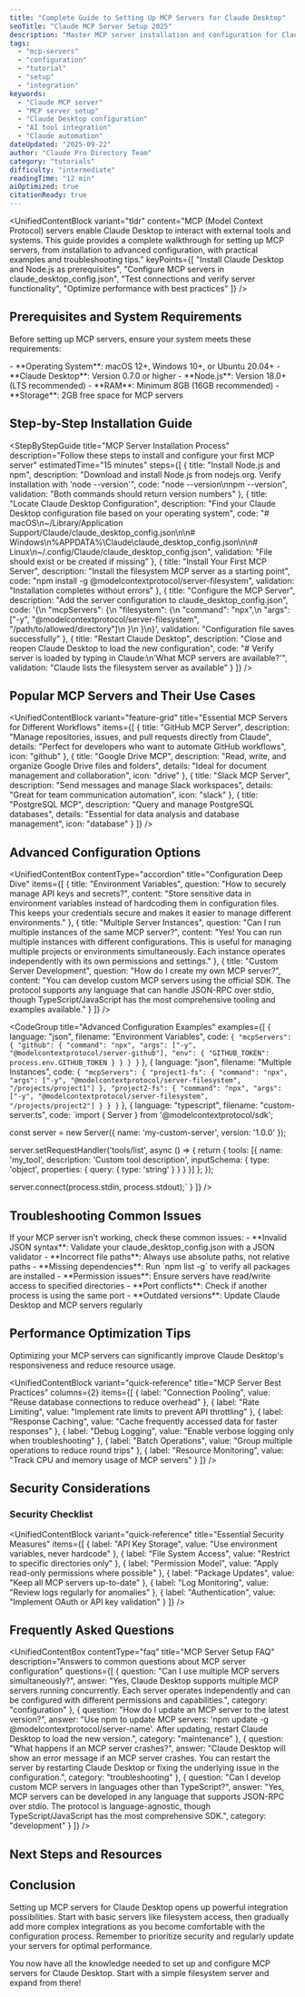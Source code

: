 ```yaml
---
title: "Complete Guide to Setting Up MCP Servers for Claude Desktop"
seoTitle: "Claude MCP Server Setup 2025"
description: "Master MCP server installation and configuration for Claude Desktop. Complete step-by-step setup guide with optimization tips and best practices for 2025."
tags:
  - "mcp-servers"
  - "configuration"
  - "tutorial"
  - "setup"
  - "integration"
keywords:
  - "Claude MCP server"
  - "MCP server setup"
  - "Claude Desktop configuration"
  - "AI tool integration"
  - "Claude automation"
dateUpdated: "2025-09-22"
author: "Claude Pro Directory Team"
category: "tutorials"
difficulty: "intermediate"
readingTime: "12 min"
aiOptimized: true
citationReady: true
---
```


<UnifiedContentBlock
  variant="tldr"
  content="MCP (Model Context Protocol) servers enable Claude Desktop to interact with external tools and systems. This guide provides a complete walkthrough for setting up MCP servers, from installation to advanced configuration, with practical examples and troubleshooting tips."
  keyPoints={[
    "Install Claude Desktop and Node.js as prerequisites",
    "Configure MCP servers in claude_desktop_config.json",
    "Test connections and verify server functionality",
    "Optimize performance with best practices"
  ]}
/>

## Prerequisites and System Requirements

Before setting up MCP servers, ensure your system meets these requirements:

<UnifiedContentBox contentType="infobox" title="System Requirements" variant="important">
  - **Operating System**: macOS 12+, Windows 10+, or Ubuntu 20.04+
  - **Claude Desktop**: Version 0.7.0 or higher
  - **Node.js**: Version 18.0+ (LTS recommended)
  - **RAM**: Minimum 8GB (16GB recommended)
  - **Storage**: 2GB free space for MCP servers
</InfoBox>

## Step-by-Step Installation Guide

<StepByStepGuide
  title="MCP Server Installation Process"
  description="Follow these steps to install and configure your first MCP server"
  estimatedTime="15 minutes"
  steps={[
    {
      title: "Install Node.js and npm",
      description: "Download and install Node.js from nodejs.org. Verify installation with 'node --version'",
      code: "node --version\nnpm --version",
      validation: "Both commands should return version numbers"
    },
    {
      title: "Locate Claude Desktop Configuration",
      description: "Find your Claude Desktop configuration file based on your operating system",
      code: "# macOS\n~/Library/Application Support/Claude/claude_desktop_config.json\n\n# Windows\n%APPDATA%\\Claude\\claude_desktop_config.json\n\n# Linux\n~/.config/Claude/claude_desktop_config.json",
      validation: "File should exist or be created if missing"
    },
    {
      title: "Install Your First MCP Server",
      description: "Install the filesystem MCP server as a starting point",
      code: "npm install -g @modelcontextprotocol/server-filesystem",
      validation: "Installation completes without errors"
    },
    {
      title: "Configure the MCP Server",
      description: "Add the server configuration to claude_desktop_config.json",
      code: '{\n  "mcpServers": {\n    "filesystem": {\n      "command": "npx",\n      "args": ["-y", "@modelcontextprotocol/server-filesystem", "/path/to/allowed/directory"]\n    }\n  }\n}',
      validation: "Configuration file saves successfully"
    },
    {
      title: "Restart Claude Desktop",
      description: "Close and reopen Claude Desktop to load the new configuration",
      code: "# Verify server is loaded by typing in Claude:\n'What MCP servers are available?'",
      validation: "Claude lists the filesystem server as available"
    }
  ]}
/>

## Popular MCP Servers and Their Use Cases

<UnifiedContentBlock
  variant="feature-grid"
  title="Essential MCP Servers for Different Workflows"
  items={[
    {
      title: "GitHub MCP Server",
      description: "Manage repositories, issues, and pull requests directly from Claude",
      details: "Perfect for developers who want to automate GitHub workflows",
      icon: "github"
    },
    {
      title: "Google Drive MCP",
      description: "Read, write, and organize Google Drive files and folders",
      details: "Ideal for document management and collaboration",
      icon: "drive"
    },
    {
      title: "Slack MCP Server",
      description: "Send messages and manage Slack workspaces",
      details: "Great for team communication automation",
      icon: "slack"
    },
    {
      title: "PostgreSQL MCP",
      description: "Query and manage PostgreSQL databases",
      details: "Essential for data analysis and database management",
      icon: "database"
    }
  ]}
/>

## Advanced Configuration Options

<UnifiedContentBox contentType="accordion"
  title="Configuration Deep Dive"
  items={[
    {
      title: "Environment Variables",
      question: "How to securely manage API keys and secrets?",
      content: "Store sensitive data in environment variables instead of hardcoding them in configuration files. This keeps your credentials secure and makes it easier to manage different environments."
    },
    {
      title: "Multiple Server Instances",
      question: "Can I run multiple instances of the same MCP server?",
      content: "Yes! You can run multiple instances with different configurations. This is useful for managing multiple projects or environments simultaneously. Each instance operates independently with its own permissions and settings."
    },
    {
      title: "Custom Server Development",
      question: "How do I create my own MCP server?",
      content: "You can develop custom MCP servers using the official SDK. The protocol supports any language that can handle JSON-RPC over stdio, though TypeScript/JavaScript has the most comprehensive tooling and examples available."
    }
  ]}
/>

<CodeGroup
  title="Advanced Configuration Examples"
  examples={[
    {
      language: "json",
      filename: "Environment Variables",
      code: `{
  "mcpServers": {
    "github": {
      "command": "npx",
      "args": ["-y", "@modelcontextprotocol/server-github"],
      "env": {
        "GITHUB_TOKEN": process.env.GITHUB_TOKEN
      }
    }
  }
}`
    },
    {
      language: "json",
      filename: "Multiple Instances",
      code: `{
  "mcpServers": {
    "project1-fs": {
      "command": "npx",
      "args": ["-y", "@modelcontextprotocol/server-filesystem", "/projects/project1"]
    },
    "project2-fs": {
      "command": "npx",
      "args": ["-y", "@modelcontextprotocol/server-filesystem", "/projects/project2"]
    }
  }
}`
    },
    {
      language: "typescript",
      filename: "custom-server.ts",
      code: `import { Server } from '@modelcontextprotocol/sdk';

const server = new Server({
  name: 'my-custom-server',
  version: '1.0.0'
});

server.setRequestHandler('tools/list', async () => {
  return {
    tools: [{
      name: 'my_tool',
      description: 'Custom tool description',
      inputSchema: {
        type: 'object',
        properties: {
          query: { type: 'string' }
        }
      }
    }]
  };
});

server.connect(process.stdin, process.stdout);`
    }
  ]}
/>

## Troubleshooting Common Issues

<UnifiedContentBox contentType="callout" type="warning" title="Common Configuration Errors">
  If your MCP server isn't working, check these common issues:
</Callout>

<UnifiedContentBox contentType="infobox" title="Troubleshooting Checklist" variant="warning">
  - **Invalid JSON syntax**: Validate your claude_desktop_config.json with a JSON validator
  - **Incorrect file paths**: Always use absolute paths, not relative paths
  - **Missing dependencies**: Run `npm list -g` to verify all packages are installed
  - **Permission issues**: Ensure servers have read/write access to specified directories
  - **Port conflicts**: Check if another process is using the same port
  - **Outdated versions**: Update Claude Desktop and MCP servers regularly
</InfoBox>

## Performance Optimization Tips

<UnifiedContentBox contentType="infobox" title="Pro Tip" variant="info">
  Optimizing your MCP servers can significantly improve Claude Desktop's responsiveness and reduce resource usage.
</InfoBox>

<UnifiedContentBlock
  variant="quick-reference"
  title="MCP Server Best Practices"
  columns={2}
  items={[
    { label: "Connection Pooling", value: "Reuse database connections to reduce overhead" },
    { label: "Rate Limiting", value: "Implement rate limits to prevent API throttling" },
    { label: "Response Caching", value: "Cache frequently accessed data for faster responses" },
    { label: "Debug Logging", value: "Enable verbose logging only when troubleshooting" },
    { label: "Batch Operations", value: "Group multiple operations to reduce round trips" },
    { label: "Resource Monitoring", value: "Track CPU and memory usage of MCP servers" }
  ]}
/>

## Security Considerations

<UnifiedContentBlock
  variant="expert-quote"
  quote="Security should be your top priority when configuring MCP servers. Never hardcode API keys or credentials directly in configuration files. Use environment variables or secure credential stores instead."
  author="Security Team"
  role="Claude Pro Directory"
/>

### Security Checklist

<UnifiedContentBlock
  variant="quick-reference"
  title="Essential Security Measures"
  items={[
    { label: "API Key Storage", value: "Use environment variables, never hardcode" },
    { label: "File System Access", value: "Restrict to specific directories only" },
    { label: "Permission Model", value: "Apply read-only permissions where possible" },
    { label: "Package Updates", value: "Keep all MCP servers up-to-date" },
    { label: "Log Monitoring", value: "Review logs regularly for anomalies" },
    { label: "Authentication", value: "Implement OAuth or API key validation" }
  ]}
/>

## Frequently Asked Questions

<UnifiedContentBox contentType="faq"
  title="MCP Server Setup FAQ"
  description="Answers to common questions about MCP server configuration"
  questions={[
    {
      question: "Can I use multiple MCP servers simultaneously?",
      answer: "Yes, Claude Desktop supports multiple MCP servers running concurrently. Each server operates independently and can be configured with different permissions and capabilities.",
      category: "configuration"
    },
    {
      question: "How do I update an MCP server to the latest version?",
      answer: "Use npm to update MCP servers: 'npm update -g @modelcontextprotocol/server-name'. After updating, restart Claude Desktop to load the new version.",
      category: "maintenance"
    },
    {
      question: "What happens if an MCP server crashes?",
      answer: "Claude Desktop will show an error message if an MCP server crashes. You can restart the server by restarting Claude Desktop or fixing the underlying issue in the configuration.",
      category: "troubleshooting"
    },
    {
      question: "Can I develop custom MCP servers in languages other than TypeScript?",
      answer: "Yes, MCP servers can be developed in any language that supports JSON-RPC over stdio. The protocol is language-agnostic, though TypeScript/JavaScript has the most comprehensive SDK.",
      category: "development"
    }
  ]}
/>

## Next Steps and Resources

<SmartRelatedContent title="Continue Learning About MCP Servers" />

## Conclusion

Setting up MCP servers for Claude Desktop opens up powerful integration possibilities. Start with basic servers like filesystem access, then gradually add more complex integrations as you become comfortable with the configuration process. Remember to prioritize security and regularly update your servers for optimal performance.

<UnifiedContentBox contentType="callout" type="success" title="Ready to Get Started?">
  You now have all the knowledge needed to set up and configure MCP servers for Claude Desktop. Start with a simple filesystem server and expand from there!
</Callout>